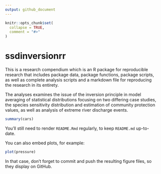 ```yaml
---
output: github_document
---
```


<!-- README.md is generated from README.Rmd. Please edit that file -->

```r
knitr::opts_chunk$set(
  collapse = TRUE,
  comment = "#>"
)
```

# ssdinversionrr

<!-- badges: start -->
<!-- badges: end -->

This is a research compendium which is an R package for reproducible research that includes package data, package functions, package scripts, as well as complete analysis scripts and a markdown file for reproducing the research in its entirety. 

The analyses examines the issue of the inversion principle in model averaging of statistical distributions focusing on two differing case studies, the species sensitivity distribution and estimation of community protection values, as well as analysis of extreme river discharge events.

```r
summary(cars)
```

You'll still need to render `README.Rmd` regularly, to keep `README.md` up-to-date.

You can also embed plots, for example:

```r
plot(pressure)
```

In that case, don't forget to commit and push the resulting figure files, so they display on GitHub.
